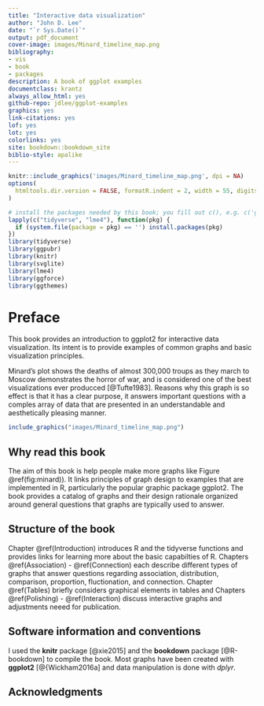 ```yaml
--- 
title: "Interactive data visualization"
author: "John D. Lee"
date: "`r Sys.Date()`"
output: pdf_document
cover-image: images/Minard_timeline_map.png
bibliography:
- vis
- book
- packages
description: A book of ggplot examples
documentclass: krantz
always_allow_html: yes
github-repo: jdlee/ggplot-examples
graphics: yes
link-citations: yes
lof: yes
lot: yes
colorlinks: yes
site: bookdown::bookdown_site
biblio-style: apalike
---
```


```r
knitr::include_graphics('images/Minard_timeline_map.png', dpi = NA)
options(
  htmltools.dir.version = FALSE, formatR.indent = 2, width = 55, digits = 4
)

# install the packages needed by this book; you fill out c(), e.g. c('ggplot2', 'dplyr')
lapply(c("tidyverse", "lme4"), function(pkg) {
  if (system.file(package = pkg) == '') install.packages(pkg)
})
library(tidyverse)
library(ggpubr)
library(knitr)
library(svglite)
library(lme4)
library(ggforce)
library(ggthemes)
```

# Preface {-}


This book provides an introduction to ggplot2 for interactive data visualization. Its intent is to provide examples of common graphs and basic visualization principles. 

Minard's plot shows the deaths of almost 300,000 troups as they march to Moscow demonstrates the horror of war, and is considered one of the best visualizations ever producced [@Tufte1983]. Reasons why this graph is so effect is that it has a clear purpose, it answers important questions with a comples array of data that are presented in an understandable and aesthetically pleasing manner.


```r
include_graphics("images/Minard_timeline_map.png")
```


## Why read this book {-}

The aim of this book is help people make more graphs like Figure \@ref(fig:minard)). It links principles of graph design to examples that are implemented in R, particularly the popular graphic package ggplot2. The book provides a catalog of graphs and their design rationale organized around general questions that graphs are typically used to answer. 


## Structure of the book {-}

Chapter \@ref(Introduction) introduces R and the tidyverse functions and provides links for learning more about the basic capabilties of R. Chapters \@ref(Association) - \@ref(Connection) each describe different types of graphs that answer questions regarding association, distribution, comparison, proportion, fluctionation, and connection. Chapter \@ref(Tables) briefly considers graphical elements in tables and Chapters  \@ref(Polishing) - \@ref(Interaction) discuss interactive graphs and adjustments neeed for publication.

## Software information and conventions {-}

I used the **knitr**\index{knitr} package [@xie2015] and the **bookdown**\index{bookdown} package [@R-bookdown] to compile the book. Most graphs have been created with **ggplot2** [@{Wickham2016a] and data manipulation is done with *dplyr*.

<!--
```r
#My R session information is shown below:
# sessionInfo()
```
-->

## Acknowledgments {-}



```block2

```

